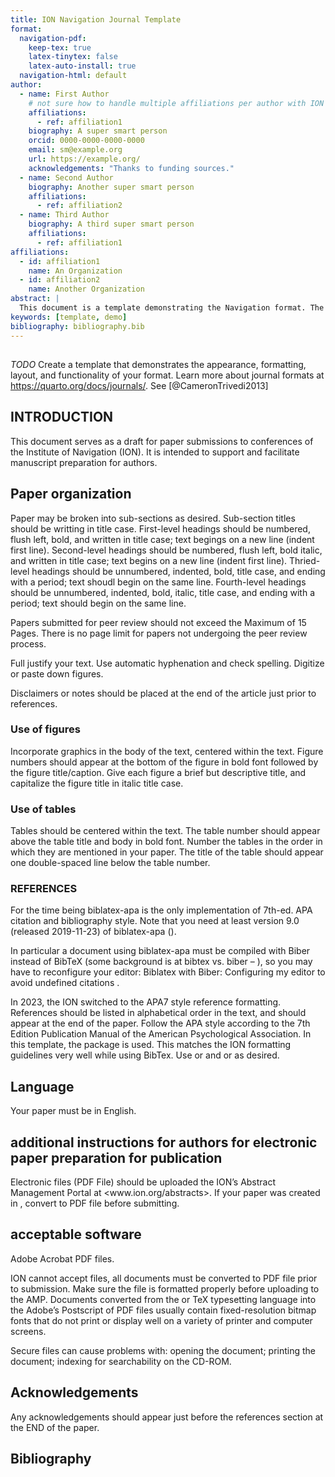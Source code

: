 ```yaml
---
title: ION Navigation Journal Template
format:
  navigation-pdf:
    keep-tex: true
    latex-tinytex: false
    latex-auto-install: true
  navigation-html: default
author:
  - name: First Author
    # not sure how to handle multiple affiliations per author with ION format 
    affiliations:
      - ref: affiliation1
    biography: A super smart person 
    orcid: 0000-0000-0000-0000
    email: sm@example.org
    url: https://example.org/
    acknowledgements: "Thanks to funding sources."
  - name: Second Author
    biography: Another super smart person 
    affiliations:
      - ref: affiliation2
  - name: Third Author
    biography: A third super smart person 
    affiliations:
      - ref: affiliation1
affiliations:
  - id: affiliation1
    name: An Organization
  - id: affiliation2
    name: Another Organization 
abstract: |
  This document is a template demonstrating the Navigation format. The abstracts must be 300 words maximum.
keywords: [template, demo]
bibliography: bibliography.bib
---
```


##  {#sec-intro}

*TODO* Create a template that demonstrates the appearance, formatting, layout, and functionality of your format. Learn more about journal formats at <https://quarto.org/docs/journals/>. See [@CameronTrivedi2013]

## INTRODUCTION

This document serves as a \LaTeX  draft for paper submissions to conferences of the Institute of Navigation (ION). It is intended to support and facilitate manuscript preparation for authors.

## Paper organization

Paper may be broken into sub-sections as desired. Sub-section titles should be writting in title case. First-level headings should be numbered, flush left, bold, and written in title case; text begings on a new line (indent first line). Second-level headings should be numbered, flush left, bold italic, and written in title case; text begins on a new line (indent first line). Thried-level headings should be unnumbered, indented, bold, title case, and ending with a period; text shoudl begin on the same line. Fourth-level headings should be unnumbered, indented, bold, italic, title case, and ending with a period; text should begin on the same line.

Papers submitted for peer review should not exceed the Maximum of 15 Pages. There is no page limit for papers not undergoing the peer review process.

Full justify your text. Use automatic hyphenation and check spelling. Digitize or paste down figures.

Disclaimers or notes should be placed at the end of the article just prior to references.

### Use of figures

Incorporate graphics in the body of the text, centered within the text. Figure numbers should appear at the bottom of the figure in bold font followed by the figure title/caption. Give each figure a brief but descriptive title, and capitalize the figure title in italic title case.

### Use of tables

Tables should be centered within the text. The table number should appear above the table title and body in bold font. Number the tables in the order in which they are mentioned in your paper. The title of the table should appear one double-spaced line below the table number.

### REFERENCES

For the time being biblatex-apa is the only implementation of 7th-ed. APA citation and bibliography style. Note that you need at least version 9.0 (released 2019-11-23) of biblatex-apa (\url{https://ctan.org/pkg/biblatex-apa}).

In particular a document using biblatex-apa must be compiled with Biber instead of BibTeX (some background is at bibtex vs. biber  -- \url{https://tex.stackexchange.com/questions/25701/bibtex-vs-biber-and-biblatex-vs-natbib}), so you may have to reconfigure your editor:
Biblatex with Biber: Configuring my editor to avoid undefined citations
\url{https://tex.stackexchange.com/questions/154751/biblatex-with-biber-configuring-my-editor-to-avoid-undefined-citations}.


In 2023, the ION switched to the APA7 style reference formatting. References should be listed in alphabetical order in the text, and should appear at the end of the paper. Follow the APA style according to the 7th Edition Publication Manual of the American Psychological Association.
In this template, the \textit{biblatex} package is used. This matches the ION formatting guidelines very well while using BibTex.
Use \verb|\citep{}| or \verb|\autocite| and \verb|\citet{}| or \verb|\textcitet| as desired.

## Language

Your paper must be in English.

## additional instructions for authors for electronic paper preparation for publication

Electronic files (PDF File) should be uploaded the ION’s Abstract Management Portal at <www.ion.org/abstracts>. If your paper was created in \LaTeX, convert to PDF file before submitting.


## acceptable software

Adobe Acrobat PDF files.

ION cannot accept \LaTeX files, all \LaTeX documents must be converted to PDF file prior to submission. Make sure the file is formatted properly before uploading to the AMP.  Documents converted from the \LaTeX or TeX typesetting language into the Adobe’s Postscript of PDF files usually contain fixed-resolution bitmap fonts that do not print or display well on a variety of printer and computer screens.

Secure files can cause problems with: opening the document; printing the document; indexing for searchability on the CD-ROM. \textbf{\large{Please do not secure your files.}}


## Acknowledgements

Any acknowledgements should appear just before the references section at the END of the paper.

## Bibliography

:::{#refs}
:::

